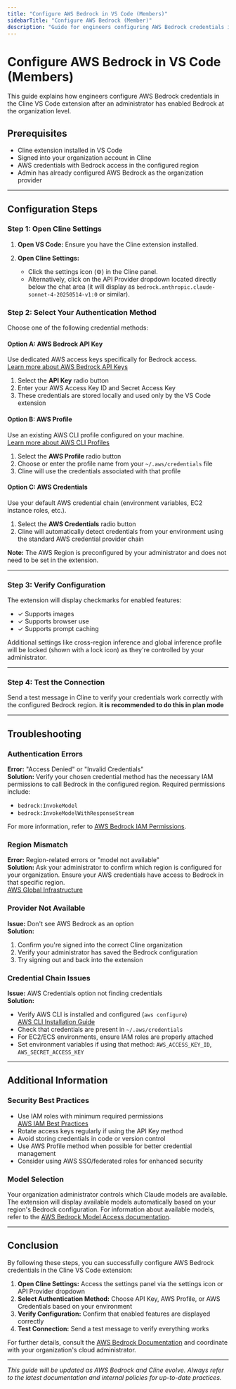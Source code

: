 ```yaml
---
title: "Configure AWS Bedrock in VS Code (Members)"
sidebarTitle: "Configure AWS Bedrock (Member)"
description: "Guide for engineers configuring AWS Bedrock credentials in VS Code after admin setup"
---
```


# Configure AWS Bedrock in VS Code (Members)

This guide explains how engineers configure AWS Bedrock credentials in the Cline VS Code extension after an administrator has enabled Bedrock at the organization level.

## Prerequisites

- Cline extension installed in VS Code
- Signed into your organization account in Cline
- AWS credentials with Bedrock access in the configured region
- Admin has already configured AWS Bedrock as the organization provider

---

## Configuration Steps

### Step 1: Open Cline Settings

1. **Open VS Code:** Ensure you have the Cline extension installed.

2. **Open Cline Settings:**
   - Click the settings icon (⚙️) in the Cline panel.
   - Alternatively, click on the API Provider dropdown located directly below the chat area (it will display as `bedrock.anthropic.claude-sonnet-4-20250514-v1:0` or similar).

### Step 2: Select Your Authentication Method

Choose one of the following credential methods:

#### Option A: AWS Bedrock API Key

Use dedicated AWS access keys specifically for Bedrock access.\
[Learn more about AWS Bedrock API Keys](https://docs.aws.amazon.com/bedrock/latest/userguide/api-keys.html)

1. Select the **API Key** radio button
2. Enter your AWS Access Key ID and Secret Access Key
3. These credentials are stored locally and used only by the VS Code extension

#### Option B: AWS Profile

Use an existing AWS CLI profile configured on your machine.\
[Learn more about AWS CLI Profiles](https://docs.aws.amazon.com/cli/latest/userguide/cli-configure-profiles.html)

1. Select the **AWS Profile** radio button
2. Choose or enter the profile name from your `~/.aws/credentials` file
3. Cline will use the credentials associated with that profile

#### Option C: AWS Credentials

Use your default AWS credential chain (environment variables, EC2 instance roles, etc.).

1. Select the **AWS Credentials** radio button
2. Cline will automatically detect credentials from your environment using the standard AWS credential provider chain

**Note:** The AWS Region is preconfigured by your administrator and does not need to be set in the extension.

---

### Step 3: Verify Configuration

The extension will display checkmarks for enabled features:

- ✓ Supports images
- ✓ Supports browser use
- ✓ Supports prompt caching

Additional settings like cross-region inference and global inference profile will be locked (shown with a lock icon) as they're controlled by your administrator.

---

### Step 4: Test the Connection

Send a test message in Cline to verify your credentials work correctly with the configured Bedrock region. **it is recommended to do this in plan mode**

---

## Troubleshooting

### Authentication Errors

**Error:** "Access Denied" or "Invalid Credentials"  
**Solution:** Verify your chosen credential method has the necessary IAM permissions to call Bedrock in the configured region. Required permissions include:

- `bedrock:InvokeModel`
- `bedrock:InvokeModelWithResponseStream`

For more information, refer to [AWS Bedrock IAM Permissions](https://docs.aws.amazon.com/bedrock/latest/userguide/security-iam.html).

### Region Mismatch

**Error:** Region-related errors or "model not available"  
**Solution:** Ask your administrator to confirm which region is configured for your organization. Ensure your AWS credentials have access to Bedrock in that specific region.\
[AWS Global Infrastructure](https://aws.amazon.com/about-aws/global-infrastructure/regions_az/)

### Provider Not Available

**Issue:** Don't see AWS Bedrock as an option  
**Solution:** 

1. Confirm you're signed into the correct Cline organization
2. Verify your administrator has saved the Bedrock configuration
3. Try signing out and back into the extension

### Credential Chain Issues

**Issue:** AWS Credentials option not finding credentials  
**Solution:**

- Verify AWS CLI is installed and configured (`aws configure`)\
  [AWS CLI Installation Guide](https://docs.aws.amazon.com/cli/latest/userguide/getting-started-install.html)
- Check that credentials are present in `~/.aws/credentials`
- For EC2/ECS environments, ensure IAM roles are properly attached
- Set environment variables if using that method: `AWS_ACCESS_KEY_ID`, `AWS_SECRET_ACCESS_KEY`

---

## Additional Information

### Security Best Practices

- Use IAM roles with minimum required permissions\
  [AWS IAM Best Practices](https://docs.aws.amazon.com/IAM/latest/UserGuide/best-practices.html)
- Rotate access keys regularly if using the API Key method
- Avoid storing credentials in code or version control
- Use AWS Profile method when possible for better credential management
- Consider using AWS SSO/federated roles for enhanced security

### Model Selection

Your organization administrator controls which Claude models are available. The extension will display available models automatically based on your region's Bedrock configuration. For information about available models, refer to the [AWS Bedrock Model Access documentation](https://docs.aws.amazon.com/bedrock/latest/userguide/model-access.html).

---

## Conclusion

By following these steps, you can successfully configure AWS Bedrock credentials in the Cline VS Code extension:

1. **Open Cline Settings:** Access the settings panel via the settings icon or API Provider dropdown
2. **Select Authentication Method:** Choose API Key, AWS Profile, or AWS Credentials based on your environment
3. **Verify Configuration:** Confirm that enabled features are displayed correctly
4. **Test Connection:** Send a test message to verify everything works

For further details, consult the [AWS Bedrock Documentation](https://docs.aws.amazon.com/bedrock/latest/userguide/what-is-bedrock.html) and coordinate with your organization's cloud administrator.

---

_This guide will be updated as AWS Bedrock and Cline evolve. Always refer to the latest documentation and internal policies for up-to-date practices._

